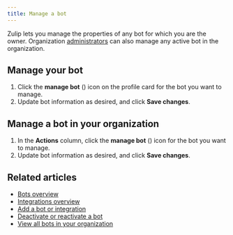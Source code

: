 ```yaml
---
title: Manage a bot
---
```



Zulip lets you manage the properties of any bot for which you are the owner.
Organization [administrators](/help/user-roles) can also manage any
active bot in the organization.

## Manage your bot

<FlattenedSteps>
  <NavigationSteps target="settings/your-bots" />

  1. Click the **manage bot** (<UserCogIcon />)
     icon on the profile card for the bot you want to manage.
  1. Update bot information as desired, and click **Save changes**.
</FlattenedSteps>

## Manage a bot in your organization

<AdminOnly />

<FlattenedSteps>
  <NavigationSteps target="settings/bot-list-admin" />

  1. In the **Actions** column, click the **manage bot** (<UserCogIcon />) icon for the bot you want to manage.
  1. Update bot information as desired, and click **Save changes**.
</FlattenedSteps>

## Related articles

* [Bots overview](/help/bots-overview)
* [Integrations overview](/help/integrations-overview)
* [Add a bot or integration](/help/add-a-bot-or-integration)
* [Deactivate or reactivate a bot](/help/deactivate-or-reactivate-a-bot)
* [View all bots in your organization](/help/view-all-bots-in-your-organization)
